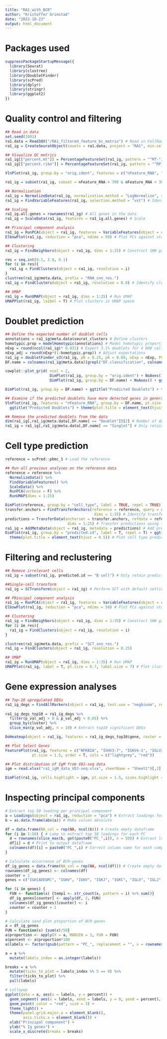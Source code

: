 ```yaml
---
title: "RA1_with_BCR"
author: "Kristoffer Grimstad"
date: "2022-10-23"
output: html_document
---
```


# Packages used
```r
suppressPackageStartupMessage({
  library(Seurat)
  library(clustree)
  library(DoubletFinder)
  library(scPred)
  library(dplyr)
  library(stringr)
  library(ggplot2)
})
```

# Quality control and filtering
```r
## Read in data
set.seed(1001)
ra1.data = Read10X("/RA1_filtered_feature_bc_matrix") # Read in CellRanger output files
ra1_ig = CreateSeuratObject(counts = ra1.data, project = "RA1", min.cells = 3, min.features = 200) # Create Seurat object

## Visualize QC metrics
ra1_ig[["percent.mt"]] = PercentageFeatureSet(ra1_ig, pattern = "^MT-") # Add % mitochondrial genes expressed as metadata
ra1_ig[["percent.ribo"]] = PercentageFeatureSet(ra1_ig, pattern = "^RP[SL]") # Add % ribosomal genes as metadata

VlnPlot(ra1_ig, group.by = "orig.ident", features = c("nFeature_RNA", "nCount_RNA", "percent.mt", "percent.ribo"), pt.size = 0.1,ncol = 2) + NoLegend()

ra1_ig = subset(ra1_ig, subset = nFeature_RNA > 700 & nFeature_RNA < 3000 & percent.mt < 11 & percent.ribo >5) # Filter for quality

## Normalization
ra1_ig = NormalizeData(ra1_ig, normalization.method = "LogNormalize", scale.factor = 10000) # Log-normalize data
ra1_ig = FindVariableFeatures(ra1_ig, selection.method = "vst") # Identify highly variable genes

## Scaling
ra1_ig.all.genes = rownames(ra1_ig) # All genes in the data
ra1_ig = ScaleData(ra1_ig, features = ra1_ig.all.genes) # Scale

## Principal component analysis
ra1_ig = RunPCA(object = ra1_ig, features = VariableFeatures(object = ra1_ig)) # Perform PCA
ElbowPlot(ra1_ig, reduction = "pca", ndims = 50) # Plot PCs against standard deviation

## Clustering
ra1_ig = FindNeighbors(object = ra1_ig, dims = 1:25) # Construct SNN graph, using 25 PCs

res = seq.int(0.1, 2.0, 0.1)
for (i in res){
  ra1_ig = FindClusters(object = ra1_ig, resolution = i)
}
clustree(ra1_ig@meta.data, prefix = "RNA_snn_res.")
ra1_ig = FindClusters(object = ra1_ig, resolution = 0.8) # Identify clusters

## UMAP
ra1_ig = RunUMAP(object = ra1_ig, dims = 1:25) # Run UMAP
UMAPPlot(ra1_ig, la1bel = T) # Plot clusters in UMAP space

```

# Doublet prediction
```r
## Define the expected number of doublet cells
annotations = ra1_ig@meta.data$seurat_clusters # Define clusters
homotypic.prop = modelHomotypic(annotations) # Model homotypic proportions
nExp = round(ncol(ra1_ig)* 0.031) # Expect 3.1% doublets for 4 000 cells (overexpectation rather than underexpectation)
nExp_adj = round(nExp*(1-homotypic.prop)) # Adjust expectations
ra1_ig = doubletFinder_v3(ra1_ig, pN = 0.25, pK = 0.09, nExp = nExp, PCs = 1:25) # Perform doublet prediction
DF.name = colnames(ra1_ig@meta.data)[grepl("DF.classification", colnames(ra1_ig@meta.data))]

cowplot::plot_grid( ncol = 2,
                    DimPlot(ra1_ig, group.by = "orig.ident") + NoAxes(),
                    DimPlot(ra1_ig, group.by = DF.name) + NoAxes() + ggtitle("Predicted Doublets") + theme(plot.title = element_text(hjust = 0.5))) # Plot predicted doublets

DimPlot(ra1_ig, group.by = DF.name) + ggtitle("Predicted Doublets") + theme(plot.title = element_text(hjust = 0.5)) # Plot predicted doublets in UMAP space

## Examine if the predicted doublets have more detected genes in general
VlnPlot(ra1_ig, features = "nFeature_RNA", group.by = DF.name, pt.size = 0.1) +
  ggtitle("Predicted Doublets") + theme(plot.title = element_text(hjust = 0.5))

## Remove the predicted doublets from the data
dim(ra1_ig[,ra1_ig@meta.data[,DF.name] == "Doublet"])[2] # Number of doublets detected
ra1_ig = ra1_ig[,ra1_ig@meta.data[,DF.name] == "Singlet"] # Only retain predicted singlets for downstream analyses
```
# Cell type prediction
```r
reference = scPred::pbmc_1 # Load the reference

## Run all previous analyses on the reference data
reference = reference %>%
  NormalizeData() %>%
  FindVariableFeatures() %>%
  ScaleData() %>%
  RunPCA(verbose = F) %>%
  RunUMAP(dims = 1:25)

DimPlot(reference, group.by = "cell_type", label = TRUE, repel = TRUE) + NoAxes() + ggtitle("Reference") + theme(plot.title = element_text(hjust = 0.5)) # Plot predicted cell types in reference in UMAP space
transfer.anchors = FindTransferAnchors(reference = reference, query = ra1_ig,
                                        dims = 1:25) # Identify transfer anchors between reference and query
predictions = TransferData(anchorset = transfer.anchors, refdata = reference$cell_type, 
                            dims = 1:25) # Transfer predictions using the transfer anchors
ra1_ig = AddMetaData(object = ra1_ig, metadata = predictions) # Add predictions to metadata
DimPlot(ra1_ig, group.by = "predicted.id", label = T, repel = T) + ggtitle("Predicted Cell Type") +  
  theme(plot.title = element_text(hjust = 0.5)) # Plot cell type predictions for query data in UMAP space
```

# Filtering and reclustering
```r
## Remove irrelevant cells
ra1_ig = subset(ra1_ig, predicted.id == "B cell") # Only retain predicted B cells for downstream analysis

##Single-cell transform
ra1_ig = SCTransform(object = ra1_ig) # Perform SCT with default settings

## PRincipal component analysis
ra1_ig = RunPCA(object = ra1_ig, features = VariableFeatures(object = ra1_ig), assay = "SCT") # Perform principal component analysis
ElbowPlot(ra1_ig, reduction = "pca", ndims = 50) # Plot PCs against standard deviation

## Clustering
ra1_ig = FindNeighbors(object = ra1_ig, dims = 1:35) # Construct SNN graph, using 35 PCs
for (i in res){
  ra1_ig = FindClusters(object = ra1_ig, resolution = i)
}

clustree(ra1_ig@meta.data, prefix = "SCT_snn_res.")
ra1_ig = FindClusters(object = ra1_ig, resolution = 0.25)

## UMAP
ra1_ig = RunUMAP(object = ra1_ig, dims = 1:35) # Run UMAP
UMAPPlot(ra1_ig, label = T, pt.size = 0.7, label.size = 7) # Plot clusters in UMAP space
```

# Gene expression analyses
```r
## Top-10 upregulated DEGs
ra1_ig_degs = FindAllMarkers(object = ra1_ig, test.use = "negbinom", return.thresh = 0.05, only.pos = T) # Identify upregulated DEGs
 
ra1_ig_degs_top10 = ra1_ig_degs %>% 
  filter(p_val_adj > 0 & p_val_adj < 0.05) %>%
  group_by(cluster) %>%
  slice_min(p_val_adj, n = 10) # Extract top10 significant DEGs

DoHeatmap(object = ra1_ig, features = ra1_ig_degs_top10$gene, raster = F) # Plot top10 DEGs

## Plot Select Genes
FeaturePlot(ra1_ig, features = c("NFKBIA", "IGHV3-7", "IGKV4-1", "IGLV2-14", "CD69", "COCH", "CRIP2", "TEX9", "ITGB1"), 
            pt.size = 1.5, order = T, cols = c("lightgrey", "red"))

## Plot distribution of IgM from VDJ-seq data
igm = read.xlsx("ra1_igM_data_VDJ-seq.xlsx", sheetName = "Sheet1")[,1]

DimPlot(ra1_ig, cells.highlight = igm, pt.size = 1.5, sizes.highlight = 1.5, order = T, cols = c("lightgrey", "red")) + NoLegend()
```

# Inspecting principal components
```r
# Extract top 50 loading per principal component
a = Loadings(object = ra1_ig, reduction = "pca") # Extract loadings for PCA
b = as.data.frame(abs(a)) # Make values absolute

df = data.frame(NA_col = rep(NA, ncol(b))) # Create empty dataframe
for (i in 1:50) { # Loop to extract top 50 loadings for each PC
  d = rownames(slice_max(b, get(paste0("PC_",i)), n = 50)) # Extract loadings
  df[i] = d # Print to output dataframe
  colnames(df)[i] = paste0("PC_",i) # Correct column name for each component
}

# Calculate occurrence of BCR-genes
df_ig_genes = data.frame(NA_col = rep(NA, ncol(df))) # Create empty dataframe
rownames(df_ig_genes) <- colnames(df)
counter = 1
genes = c("IGH[ADEGM]", "IGHV", "IGKV", "IGKJ", "IGKC", "IGLV", "IGLJ", "IGLC")

for (i in genes) {
  FUN <- function(x) {temp1 <- str_count(x, pattern = i) %>% sum()}
  df_ig_genes[counter] <- apply(df, 2, FUN)
  colnames(df_ig_genes)[counter] <- i
  counter = counter + 1
}

# Calculate sand plot ptoportion of BCR-genes
a = df_ig_genes
FUN = function(x) {sum(x)/50}
a$proportion <- apply(X = a, MARGIN = 1, FUN = FUN)  
a$percent <- a$proportion*100
a$labels <- factor(gsub(pattern = "PC_", replacement = "", x = rownames(a)), levels = 1:50)

a = a %>%
  mutate(labels_index = as.integer(labels))

breaks = a %>%
  mutate(ticks_to_plot = labels_index %% 5 == 0) %>%
  filter(ticks_to_plot) %>%
  pull(labels)

# Lollopop
ggplot(data = a, aes(x = labels, y = percent)) +
  geom_segment( aes(x = labels, xend = labels, y = 0, yend = percent), color = "grey") +
  geom_point( color = "red", size = 3) +
  theme_light() +
  theme(panel.grid.major.x = element_blank(),
        axis.ticks.x = element_blank()) +
  xlab("Principal component") +
  ylab("% Ig genes") +
  scale_x_discrete(breaks = breaks)
```

